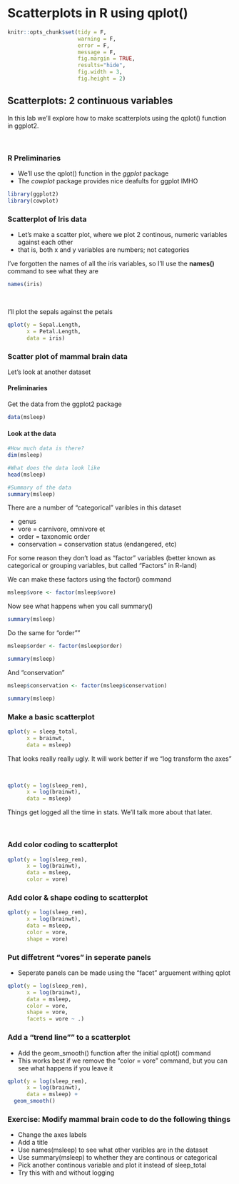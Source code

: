 # Scatterplots in R using qplot()

```r
knitr::opts_chunk$set(tidy = F, 
                      warning = F,
                      error = F,
                      message = F,
                      fig.margin = TRUE,
                      results="hide",
                      fig.width = 3,
                      fig.height = 2)
```


## Scatterplots: 2 continuous variables

In this lab we'll explore how to make scatterplots using the qplot() function in ggplot2.

<br>

### R Preliminaries

* We'll use the qplot() function in the *ggplot* package
* The *cowplot* package provides nice deafults for ggplot IMHO

```r
library(ggplot2)
library(cowplot)
```


### Scatterplot of Iris data

* Let's make a scatter plot, where we plot 2 continous, numeric variables against each other 
* that is, both x and y variables are numbers; not categories

I've forgotten the names of all the iris variables, so I'll use the **names()** command to see what they are

```r
names(iris)
```

<br>

I'll plot the sepals against the petals
```r
qplot(y = Sepal.Length,
      x = Petal.Length, 
      data = iris)
```



### Scatter plot of mammal brain data 

Let's look at another dataset

#### Preliminaries

Get the data from the ggplot2 package

```r
data(msleep)
```

#### Look at the data
```r
#How much data is there?
dim(msleep)

#What does the data look like
head(msleep)

#Summary of the data
summary(msleep)

```


There are a number of "categorical" varibles in this dataset

* genus 
* vore = carnivore, omnivore et
* order = taxonomic order
* conservation = conservation status (endangered, etc)

For some reason they don't load as "factor" variables (better known as categorical or grouping variables, but called "Factors" in R-land)

We can make these factors using the factor() command

```r
msleep$vore <- factor(msleep$vore)
```


Now see what happens when you call summary()
```r
summary(msleep)
```


Do the same for "order""

```r
msleep$order <- factor(msleep$order)

summary(msleep)
```


And "conservation"

```r
msleep$conservation <- factor(msleep$conservation)

summary(msleep)
```

### Make a basic scatterplot
```r
qplot(y = sleep_total,
      x = brainwt, 
      data = msleep)
```

That looks really really ugly.  It will work better if we "log transform the axes"

<br>

```r
qplot(y = log(sleep_rem),
      x = log(brainwt), 
      data = msleep)
```

Things get logged all the time in stats.  We'll talk more about that later.


<br>

### Add color coding to scatterplot

```r
qplot(y = log(sleep_rem),
      x = log(brainwt), 
      data = msleep,
      color = vore)
```



### Add color & shape coding to scatterplot

```r
qplot(y = log(sleep_rem),
      x = log(brainwt), 
      data = msleep,
      color = vore,
      shape = vore)
```



### Put diffetrent "vores" in seperate panels

* Seperate panels can be made using the "facet" arguement withing qplot

```r
qplot(y = log(sleep_rem),
      x = log(brainwt), 
      data = msleep,
      color = vore,
      shape = vore,
      facets = vore ~ .)
```


### Add a "trend line"" to a scatterplot

* Add the geom_smooth() function after the initial qplot() command
* This works best if we remove the "color = vore" command, but you can see what happens if you leave it
```r
qplot(y = log(sleep_rem),
      x = log(brainwt), 
      data = msleep) +
  geom_smooth()
```


### Exercise: Modify mammal brain code to do the following things

* Change the axes labels
* Add a title
* Use names(msleep) to see what other varibles are in the dataset
* Use summary(msleep) to whether they are continous or categorical
* Pick another continous variable and plot it instead of sleep_total
* Try this with and without logging


